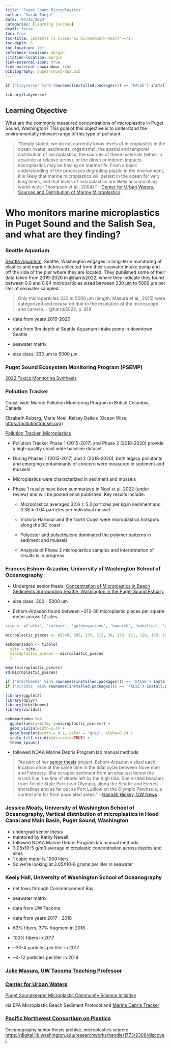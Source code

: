 ```yaml
---
title: "Puget Sound Microplastics"
author: "Sarah Tanja"
date: '04/15/2024'
categories: [learning journey]
draft: false
toc: true
toc-title: Contents <i class="bi bi-bookmark-heart"></i>
toc-depth: 5
toc-location: left
reference-location: margin
citation-location: margin
link-external-icon: true
link-external-newwindow: true
bibliography: puget-sound-mps.bib
---
```


```r
if ('tidyverse' %in% rownames(installed.packages()) == 'FALSE') install.packages('tidyverse')
```

```r
library(tidyverse)
```

::: {.callout-important icon="false"}
## Learning Objective

What are the commonly measured concentrations of microplastics in Puget Sound, Washington? This goal of this objective is to understand the environmentally relevant range of this type of pollutant.
:::

> "Simply stated, we do not currently know levels of microplastics in the ocean (water, sediments, organisms), the spatial and temporal distribution of microplastics, the sources of these materials (either in absolute or relative terms), or the direct or indirect impacts microplastics may be having on marine life. From a basic understanding of the processes degrading plastic in the environment, it is likely that marine microplastics will persist in the ocean for very long times, and that levels of microplastics are likely accumulating world-wide (Thompson et al., 2004)." - [Center for Urban Waters, Sources and Distribution of Marine Microplastics](https://www.tacoma.uw.edu/cuw/sources-and-distribution-marine-microplastics)

# Who monitors marine microplastics in Puget Sound and the Salish Sea, and what are they finding?

### Seattle Aquarium

[Seattle Aquarium,](https://www.seattleaquarium.org/conservation/research/plastics-marine-debris/) Seattle, Washington engages in long-term monitoring of plastics and marine debris collected from their seawater intake pump and off the side of the pier where they are located. They published some of their data taken from 2019-2020 in @harris2022, where they indicate they found between 0.0 and 0.64 microparticles sized between 330 μm to 5000 μm per liter of seawater sampled.

> Only microparticles 330 to 5000 μm (length; Masura et al., 2015) were categorized and measured due to the resolution of the microscope and camera. - @harris2022, p. 919

-   data from years 2019-2020

-   data from 9m depth at Seattle Aquarium intake pump in downtown Seattle

-   seawater matrix

-   size class: 330 μm to 5000 μm

### Puget Sound Ecosystem Monitoring Program (PSEMP)

[2022 Toxics Monitoring Synthesis](https://www.eopugetsound.org/sites/default/files/features/resources/PSEMP_2022ToxicsMonitoringSynthesis_FINAL1.1.pdf)

### Pollution Tracker

Coast-wide Marine Pollution Monitoring Program in British Columbia, Canada

Elizabeth Ruberg, Marie Noel, Kelsey Delisle (Ocean Wise, <https://pollutiontracker.org>)

[Pollution Tracker, Microplastics](https://pollutiontracker.org/contaminants/microplastics/)

-   Pollution Tracker Phase 1 (2015-2017) and Phase 2 (2018-2020) provide a high-quality coast wide baseline dataset

-   During Phases 1 (2015-2017) and 2 (2018-2020), both legacy pollutants and emerging contaminants of concern were measured in sediment and mussels

-   Microplastics were characterized in sediment and mussels

-   Phase 1 results have been summarized in Noel et al. 2022 (under review) and will be posted once published. Key results include:

    -   Microplastics averaged 32.6 ± 5.3 particles per kg in sediment and 0.38 ± 0.04 particles per individual mussel

    -   Victoria Harbour and the North Coast were microplastics hotspots along the BC coast

    -   Polyester and polyethylene dominated the polymer patterns in sediment and mussels

    -   Analysis of Phase 2 microplastics samples and interpretation of results is in progress.

### Frances Eshom-Arzadon, University of Washington School of Oceanography

-   Undergrad senior thesis: [Concentration of Microplastics in Beach Sediments Surrounding Seattle, Washington in the Puget Sound Estuary](https://digital.lib.washington.edu/researchworks/handle/1773/39723)

-   size class: 300 - 5000 um

-   Eshom-Arzadon found between \~312-30 microplastic pieces per square meter across 12 sites

```r
site <- c('alki', 'carkeek', 'goldengardens', 'howarth', 'mukilteo', 'dash', 'tolmie', 'elliot', 'discovery', 'shine', 'picnic', 'edmonds')

microplastic_pieces <- c(249, 285, 135, 312, 30, 138, 111, 126, 135, 102, 114, 39)

eshomarzadon <- tibble(
  site = site, 
  microplastic_pieces = microplastic_pieces
  )

mean(microplastic_pieces)
sd(microplastic_pieces)
```

```r
if ('hrbrthemes' %in% rownames(installed.packages()) == 'FALSE') install.packages('hrbrthemes')
if ('viridis' %in% rownames(installed.packages()) == 'FALSE') install.packages('viridis')

library(ggplot2)
library(dplyr)
library(hrbrthemes)
library(viridis)

eshomarzadon %>% 
  ggplot(aes(x=site, y=microplastic_pieces)) +
  geom_violin(width=1.4) +
  geom_boxplot(width = 0.1, color = 'grey', alpha=0.2) +
  scale_fill_viridis(discrete=TRUE) +
  theme_ipsum()
```

-   followed NOAA Marine Debris Program lab manual methods

> "As part of her [senior thesis](#0) project, Eshom-Arzadon visited each location once at the same time in the tidal cycle between November and February. She scraped sediment from an area just below the wrack line, the line of debris left by the high tide. She visited beaches from Tolmie State Park near Olympia, along the Seattle and Everett shorelines and as far out as Port Ludlow on the Olympic Peninsula, a control site far from populated areas." - [Hannah Hickey, UW News](#0)

### Jessica Moats, University of Washington School of Oceanography, Vertical distribution of microplastics in Hood Canal and Main Basin, Puget Sound, Washington

-   undergrad senior thesis
-   mentored by Kathy Newell
-   followed NOAA Marine Debris Program lab manual methods
-   3.05x10-5 g/m3 average microplastic concentration across depths and sites
-   1 cubic meter is 1000 liters
-   So we're looking at 3.05X10-8 grams per liter in seawater

### Keely Hall, University of Washington School of Oceanography

-   net tows through Commencement Bay

-   seawater matrix

-   data from UW Tacoma

-   data from years 2017 - 2018

-   63% fibers, 37% fragment in 2018

-   100% fibers in 2017

-   \~30-4 particles per liter in 2017

-   \~4-12 particles per liter in 2018

### [Julie Masura](https://www.tacoma.uw.edu/news/mud-bugs-andplastic), [UW Tacoma Teaching Professor](https://directory.tacoma.uw.edu/employee/jmasura?_gl=1*1795dne*_ga*MzY0NzA1ODYuMTY0MzgyNTE5MQ..*_ga_3T65WK0BM8*MTcxMzIxMjI0MS4yNS4xLjE3MTMyMTMyMzkuMC4wLjA.*_ga_JLHM9WH4JV*MTcxMzIxMjI0MS4yNS4xLjE3MTMyMTMyMzkuMC4wLjA.)

### [Center for Urban Waters](https://www.tacoma.uw.edu/cuw/sources-and-distribution-marine-microplastics)

[Puget Soundkeeper Microplastic Community Science Initiative](https://pugetsoundkeeper.org/maps/puget-sound-microplastic-community-science-initiative/)

via EPA Microplastic Beach Sediment Protocol and [Marine Debris Tracker](https://debristracker.org/data)

### [Pacific Northwest Consortium on Plastics](https://www.pnwmicroplastics.org/)

Oceanography senior thesis archive, microplastics search: <https://digital.lib.washington.edu/researchworks/handle/1773/2306/discover>
